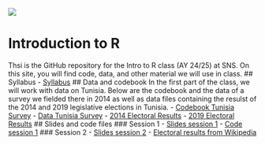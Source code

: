![](dirpolis_logo_eng.png)

# Introduction to R
Thsi is the GitHub repository for the Intro to R class (AY 24/25) at SNS. On this site, you will find code, data, and other material we will use in class.
## Syllabus
- [Syllabus](Syllabus.pdf)
## Data and codebook
In the first part of the class, we will work with data on Tunisia. Below are the codebook and the data of a survey we fielded there in 2014 as well as data files containing the resulst of the 2014 and 2019 legislative elections in Tunisia. 
- [Codebook Tunisia Survey](Codebook-TUN-Survey.pdf)
- [Data Tunisia Survey](tunisia_survey.csv)
- [2014 Electoral Results](res2014.csv)
- [2019 Electoral Results](res2019.csv)
## Slides and code files
### Session 1
- [Slides session 1](Session-1.pdf)
- [Code session 1](#)
### Session 2
- [Slides session 2](Session-2.pdf)
- [Electoral results from Wikipedia](Scrape-Wikipedia.R)
